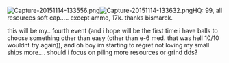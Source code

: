 [[File:Capture-20151114-133556.png|thumb|left]][[File:Capture-20151114-133632.png|thumb|left]]HQ: 99, all resources soft cap..... except ammo, 17k. thanks bismarck.

this will be my.. fourth event (and i hope will be the first time i have balls to choose something other than easy (other than e-6 med. that was hell 10/10 wouldnt try again)), and oh boy im starting to regret not loving my small ships more.... should i focus on piling more resources or grind dds?<ac_metadata title="Easy/medium?"> </ac_metadata>
